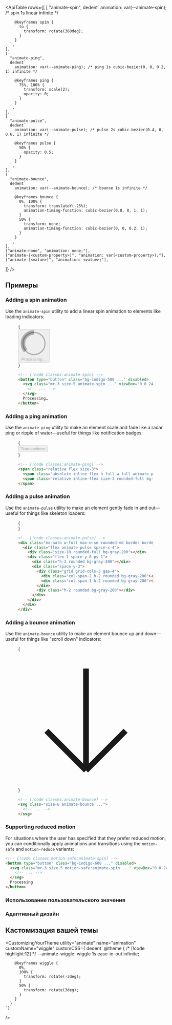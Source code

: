

<ApiTable
  rows={[
    [
      "animate-spin",
      dedent`
        animation: var(--animate-spin); /* spin 1s linear infinite */

        @keyframes spin {
          to {
            transform: rotate(360deg);
          }
        }
      `,
    ],
    [
      "animate-ping",
      dedent`
        animation: var(--animate-ping); /* ping 1s cubic-bezier(0, 0, 0.2, 1) infinite */

        @keyframes ping {
          75%, 100% {
            transform: scale(2);
            opacity: 0;
          }
        }
      `,
    ],
    [
      "animate-pulse",
      dedent`
        animation: var(--animate-pulse); /* pulse 2s cubic-bezier(0.4, 0, 0.6, 1) infinite */

        @keyframes pulse {
          50% {
            opacity: 0.5;
          }
        }
      `,
    ],
    [
      "animate-bounce",
      dedent`
        animation: var(--animate-bounce); /* bounce 1s infinite */

        @keyframes bounce {
          0%, 100% {
            transform: translateY(-25%);
            animation-timing-function: cubic-bezier(0.8, 0, 1, 1);
          }
          50% {
            transform: none;
            animation-timing-function: cubic-bezier(0, 0, 0.2, 1);
          }
        }
      `,
    ],
    ["animate-none", "animation: none;"],
    ["animate-(<custom-property>)", "animation: var(<custom-property>);"],
    ["animate-[<value>]", "animation: <value>;"],

]}
/>

## Примеры

### Adding a spin animation

Use the `animate-spin` utility to add a linear spin animation to elements like loading indicators:

<Figure>

<Example>
  {
    <div className="flex items-center justify-center">
      <button
        type="button"
        className="inline-flex cursor-not-allowed items-center rounded-md bg-indigo-500 px-4 py-2 text-sm leading-6 font-semibold text-white transition duration-150 ease-in-out hover:bg-indigo-400"
        disabled
      >
        <svg
          className="mr-3 -ml-1 size-5 animate-spin text-white"
          xmlns="http://www.w3.org/2000/svg"
          fill="none"
          viewBox="0 0 24 24"
        >
          <circle className="opacity-25" cx="12" cy="12" r="10" stroke="currentColor" strokeWidth="4"></circle>
          <path
            className="opacity-75"
            fill="currentColor"
            d="M4 12a8 8 0 018-8V0C5.373 0 0 5.373 0 12h4zm2 5.291A7.962 7.962 0 014 12H0c0 3.042 1.135 5.824 3 7.938l3-2.647z"
          ></path>
        </svg>
        Processing…
      </button>
    </div>
  }
</Example>

```html
<!-- [!code classes:animate-spin] -->
<button type="button" class="bg-indigo-500 ..." disabled>
  <svg class="mr-3 size-5 animate-spin ..." viewBox="0 0 24 24">
    <!-- ... -->
  </svg>
  Processing…
</button>
```

</Figure>

### Adding a ping animation

Use the `animate-ping` utility to make an element scale and fade like a radar ping or ripple of water—useful for things like notification badges:

<Figure>

<Example>
  {
    <div className="flex items-center justify-center">
      <span className="relative inline-flex">
        <button
          type="button"
          className="inline-flex cursor-not-allowed items-center rounded-md bg-white px-4 py-2 text-sm leading-6 font-semibold text-sky-500 ring-1 ring-gray-900/10 transition duration-150 ease-in-out dark:bg-white/5 dark:ring-white/20"
          disabled
        >
          Transactions
        </button>
        <span className="absolute top-0 right-0 -mt-1 -mr-1 flex size-3">
          <span className="absolute inline-flex h-full w-full animate-ping rounded-full bg-sky-400 opacity-75"></span>
          <span className="relative inline-flex size-3 rounded-full bg-sky-500"></span>
        </span>
      </span>
    </div>
  }
</Example>

```html
<!-- [!code classes:animate-ping] -->
<span class="relative flex size-3">
  <span class="absolute inline-flex h-full w-full animate-ping rounded-full bg-sky-400 opacity-75"></span>
  <span class="relative inline-flex size-3 rounded-full bg-sky-500"></span>
</span>
```

</Figure>

### Adding a pulse animation

Use the `animate-pulse` utility to make an element gently fade in and out—useful for things like skeleton loaders:

<Figure>

<Example>
  {
    <div className="flex items-center justify-center">
      <div className="-lg h-28 w-full max-w-xs rounded-lg bg-white p-4 ring-1 ring-gray-900/5 dark:bg-gray-800">
        <div className="flex animate-pulse space-x-4">
          <div className="size-10 rounded-full bg-gray-200 dark:bg-gray-700"></div>
          <div className="flex-1 space-y-6 py-1">
            <div className="h-2 rounded bg-gray-200 dark:bg-gray-700"></div>
            <div className="space-y-3">
              <div className="grid grid-cols-3 gap-4">
                <div className="col-span-2 h-2 rounded bg-gray-200 dark:bg-gray-700"></div>
                <div className="col-span-1 h-2 rounded bg-gray-200 dark:bg-gray-700"></div>
              </div>
              <div className="h-2 rounded bg-gray-200 dark:bg-gray-700"></div>
            </div>
          </div>
        </div>
      </div>
    </div>
  }
</Example>

```html
<!-- [!code classes:animate-pulse] -->
<div class="mx-auto w-full max-w-sm rounded-md border border-blue-300 p-4">
  <div class="flex animate-pulse space-x-4">
    <div class="size-10 rounded-full bg-gray-200"></div>
    <div class="flex-1 space-y-6 py-1">
      <div class="h-2 rounded bg-gray-200"></div>
      <div class="space-y-3">
        <div class="grid grid-cols-3 gap-4">
          <div class="col-span-2 h-2 rounded bg-gray-200"></div>
          <div class="col-span-1 h-2 rounded bg-gray-200"></div>
        </div>
        <div class="h-2 rounded bg-gray-200"></div>
      </div>
    </div>
  </div>
</div>
```

</Figure>

### Adding a bounce animation

Use the `animate-bounce` utility to make an element bounce up and down—useful for things like "scroll down" indicators:

<Figure>

<Example>
  {
    <div className="flex justify-center">
      <div className="-lg flex size-10 animate-bounce items-center justify-center rounded-full bg-white p-2 ring-1 ring-gray-900/5 dark:bg-white/5 dark:ring-white/20">
        <svg
          className="size-6 text-violet-500"
          fill="none"
          strokeLinecap="round"
          strokeLinejoin="round"
          strokeWidth="2"
          viewBox="0 0 24 24"
          stroke="currentColor"
        >
          <path d="M19 14l-7 7m0 0l-7-7m7 7V3"></path>
        </svg>
      </div>
    </div>
  }
</Example>

```html
<!-- [!code classes:animate-bounce] -->
<svg class="size-6 animate-bounce ...">
  <!-- ... -->
</svg>
```

</Figure>

### Supporting reduced motion

For situations where the user has specified that they prefer reduced motion, you can conditionally apply animations and transitions using the `motion-safe` and `motion-reduce` variants:

```html
<!-- [!code classes:motion-safe:animate-spin] -->
<button type="button" class="bg-indigo-600 ..." disabled>
  <svg class="mr-3 size-5 motion-safe:animate-spin ..." viewBox="0 0 24 24">
    <!-- ... -->
  </svg>
  Processing
</button>
```

### Использование пользовательского значения

<UsingACustomValue utility="animate" name="animation" value="wiggle_1s_ease-in-out_infinite" variable="animation" />

### Адаптивный дизайн

<ResponsiveDesign property="animation" defaultClass="animate-none" featuredClass="animate-spin" />

## Кастомизация вашей темы

<CustomizingYourTheme
  utility="animate"
  name="animation"
  customName="wiggle"
  customCSS={
    dedent`
      @theme {
        /* [!code highlight:12] */
        --animate-wiggle: wiggle 1s ease-in-out infinite;

        @keyframes wiggle {
          0%,
          100% {
            transform: rotate(-3deg);
          }
          50% {
            transform: rotate(3deg);
          }
        }
      }
    `}

/>
